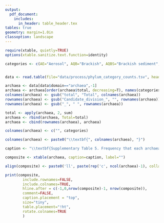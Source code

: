 ```yaml
---
output:
  pdf_document:
    includes:
      in_header: table_header.tex
tables: true
geometry: margin=1.0in
classoption: landscape
---
```


\captionsetup{labelformat=empty}


```r
require(xtable, quietly=TRUE)
options(xtable.sanitize.text.function=identity)

categories <- c(AE="Aerosol", AQB="Brackish", AQBS="Brackish sediment", AQF="Freshwater", AQFS="Freshwater sediment", AQM="Marine", AQMS="Marine sediment", AQH="Hydrothermal vent", AQI="Ice", AQO="Aquatic other", BD="Digesters", BF="Food-associated", BI="Industrial/mining", BP="Pollution associated", BO="Built other", PR="Plant root", PS="Plant surface", PO="Plant other", SA="Agricultural soil", SD="Desert soil", SP="Permafrost", SO="Other soils", ZV="Vertebrate", ZA="Arthropod", ZN="Other invertebrate", ZO="Other zoological", OT="Other", total="Total")


data <- read.table(file="data/process/phylum_category_counts.tsv", header=T)

archaea <- data[data$domain=="archaea",-1]
archaea <- archaea[order(archaea$total, decreasing=T), names(categories)]
colnames(archaea) <- gsub("total", "Total", colnames(archaea))
rownames(archaea) <- gsub("Candidate_division_", "", rownames(archaea))
rownames(archaea) <- gsub("_", " ", rownames(archaea))

total <- apply(archaea, 2, sum)
archaea <- rbind(archaea, Total=total)
archaea <- cbind(rownames(archaea), archaea)

colnames(archaea) <- c("", categories)

colnames(archaea) <- paste0("\\textbf{", colnames(archaea), "}")

caption <- "\\textbf{Supplementary Table 5. Frequency that each archaeal phylum was found across each of the environmental categories.}"

composite <- xtable(archaea, caption=caption, label="")

align(composite) <- paste0('ll', paste(rep('c', ncol(archaea)-1), collapse=""))

print(composite,
		include.rownames=FALSE,
		include.colnames=TRUE,
		hline.after = c(-1,0,nrow(composite)-1, nrow(composite)),
		comment=FALSE,
		caption.placement = "top",
		size="tiny",
		table.placement="!ht",
		rotate.colnames=TRUE
		)

```
